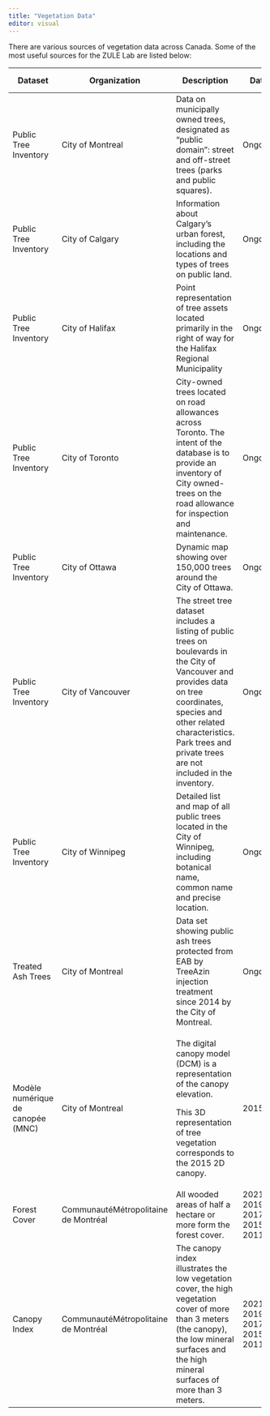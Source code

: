 ```yaml
---
title: "Vegetation Data"
editor: visual
---
```


There are various sources of vegetation data across Canada. Some of the most useful sources for the ZULE Lab are listed below:

+-----------------------------------+--------------------------------------+-----------------------------------------------------------------------------------------------------------------------------------------------------------------------------------------------------------------------------------------------------+------------------------------+-------------------------+-----------------------------------------------------------------------------------------------------------------------------+
| Dataset                           | Organization                         | Description                                                                                                                                                                                                                                         | Date                         | File Format             | Link                                                                                                                        |
+===================================+======================================+=====================================================================================================================================================================================================================================================+==============================+=========================+=============================================================================================================================+
| Public Tree Inventory             | City of Montreal                     | Data on municipally owned trees, designated as "public domain": street and off-street trees (parks and public squares).                                                                                                                             | Ongoing                      | CSV, PDF                | <https://donnees.montreal.ca/ville-de-montreal/arbres>                                                                      |
+-----------------------------------+--------------------------------------+-----------------------------------------------------------------------------------------------------------------------------------------------------------------------------------------------------------------------------------------------------+------------------------------+-------------------------+-----------------------------------------------------------------------------------------------------------------------------+
| Public Tree Inventory             | City of Calgary                      | Information about Calgary's urban forest, including the locations and types of trees on public land.                                                                                                                                                | Ongoing                      | CSV, SHP                | <https://data.calgary.ca/Environment/Public-Trees/tfs4-3wwa>                                                                |
+-----------------------------------+--------------------------------------+-----------------------------------------------------------------------------------------------------------------------------------------------------------------------------------------------------------------------------------------------------+------------------------------+-------------------------+-----------------------------------------------------------------------------------------------------------------------------+
| Public Tree Inventory             | City of Halifax                      | Point representation of tree assets located primarily in the right of way for the Halifax Regional Municipality                                                                                                                                     | Ongoing                      | CSV, SHP, KML           | <https://catalogue-hrm.opendata.arcgis.com/datasets/33a4e9b6c7e9439abcd2b20ac50c5a4d_0/about>                               |
+-----------------------------------+--------------------------------------+-----------------------------------------------------------------------------------------------------------------------------------------------------------------------------------------------------------------------------------------------------+------------------------------+-------------------------+-----------------------------------------------------------------------------------------------------------------------------+
| Public Tree Inventory             | City of Toronto                      | City-owned trees located on road allowances across Toronto. The intent of the database is to provide an inventory of City owned-trees on the road allowance for inspection and maintenance.                                                         | Ongoing                      | CSV, SHP, GeoJSON, GPKG | <https://open.toronto.ca/dataset/street-tree-data/>                                                                         |
+-----------------------------------+--------------------------------------+-----------------------------------------------------------------------------------------------------------------------------------------------------------------------------------------------------------------------------------------------------+------------------------------+-------------------------+-----------------------------------------------------------------------------------------------------------------------------+
| Public Tree Inventory             | City of Ottawa                       | Dynamic map showing over 150,000 trees around the City of Ottawa.                                                                                                                                                                                   | Ongoing                      | CSV, SHP, GeoJSON, KML  | <https://open.ottawa.ca/datasets/tree-inventory/explore>                                                                    |
+-----------------------------------+--------------------------------------+-----------------------------------------------------------------------------------------------------------------------------------------------------------------------------------------------------------------------------------------------------+------------------------------+-------------------------+-----------------------------------------------------------------------------------------------------------------------------+
| Public Tree Inventory             | City of Vancouver                    | The street tree dataset includes a listing of public trees on boulevards in the City of Vancouver and provides data on tree coordinates, species and other related characteristics. Park trees and private trees are not included in the inventory. | Ongoing                      | CSV, SHP, GeoJSON, KML  | <https://opendata.vancouver.ca/explore/dataset/street-trees/information/?disjunctive.species_name&disjunctive.common_name&> |
+-----------------------------------+--------------------------------------+-----------------------------------------------------------------------------------------------------------------------------------------------------------------------------------------------------------------------------------------------------+------------------------------+-------------------------+-----------------------------------------------------------------------------------------------------------------------------+
| Public Tree Inventory             | City of Winnipeg                     | Detailed list and map of all public trees located in the City of Winnipeg, including botanical name, common name and precise location.                                                                                                              | Ongoing                      | CSV, SHP, KML           | <https://data.winnipeg.ca/Parks/Tree-Inventory/hfwk-jp4h>                                                                   |
+-----------------------------------+--------------------------------------+-----------------------------------------------------------------------------------------------------------------------------------------------------------------------------------------------------------------------------------------------------+------------------------------+-------------------------+-----------------------------------------------------------------------------------------------------------------------------+
| Treated Ash Trees                 | City of Montreal                     | Data set showing public ash trees protected from EAB by TreeAzin injection treatment since 2014 by the City of Montreal.                                                                                                                            | Ongoing                      | CSV, SHP                | <https://donnees.montreal.ca/ville-de-montreal/frenes-publics-proteges-injection-agrile-du-frene>                           |
+-----------------------------------+--------------------------------------+-----------------------------------------------------------------------------------------------------------------------------------------------------------------------------------------------------------------------------------------------------+------------------------------+-------------------------+-----------------------------------------------------------------------------------------------------------------------------+
| Modèle numérique de canopée (MNC) | City of Montreal                     | The digital canopy model (DCM) is a representation of the canopy elevation.                                                                                                                                                                         | 2015                         | GeoTIFF                 | <https://donnees.montreal.ca/ville-de-montreal/modele-numerique-de-canopee-mnc>                                             |
|                                   |                                      |                                                                                                                                                                                                                                                     |                              |                         |                                                                                                                             |
|                                   |                                      | This 3D representation of tree vegetation corresponds to the 2015 2D canopy.                                                                                                                                                                        |                              |                         |                                                                                                                             |
+-----------------------------------+--------------------------------------+-----------------------------------------------------------------------------------------------------------------------------------------------------------------------------------------------------------------------------------------------------+------------------------------+-------------------------+-----------------------------------------------------------------------------------------------------------------------------+
| Forest Cover                      | CommunautéMétropolitaine de Montréal | All wooded areas of half a hectare or more form the forest cover.                                                                                                                                                                                   | 2021, 2019, 2017, 2015, 2011 | zip                     | <https://observatoire.cmm.qc.ca/produits/donnees-georeferencees/#couvert_forestier>                                         |
+-----------------------------------+--------------------------------------+-----------------------------------------------------------------------------------------------------------------------------------------------------------------------------------------------------------------------------------------------------+------------------------------+-------------------------+-----------------------------------------------------------------------------------------------------------------------------+
| Canopy Index                      | CommunautéMétropolitaine de Montréal | The canopy index illustrates the low vegetation cover, the high vegetation cover of more than 3 meters (the canopy), the low mineral surfaces and the high mineral surfaces of more than 3 meters.                                                  | 2021, 2019, 2017, 2015, 2011 | zip                     | <https://observatoire.cmm.qc.ca/produits/donnees-georeferencees/#indice_canopee>                                            |
+-----------------------------------+--------------------------------------+-----------------------------------------------------------------------------------------------------------------------------------------------------------------------------------------------------------------------------------------------------+------------------------------+-------------------------+-----------------------------------------------------------------------------------------------------------------------------+

## 
